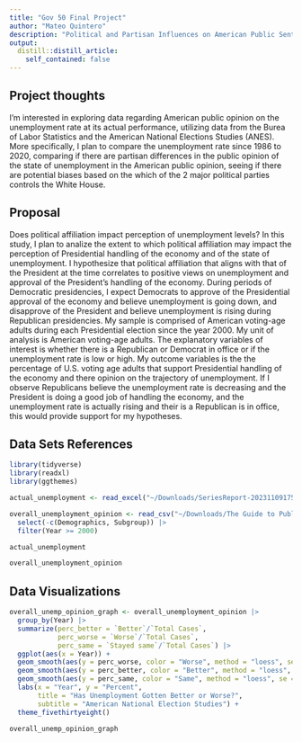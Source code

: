 ```yaml
---
title: "Gov 50 Final Project"
author: "Mateo Quintero"
description: "Political and Partisan Influences on American Public Sentiment of the Economy"
output:
  distill::distill_article:
    self_contained: false
---
```




## Project thoughts

I'm interested in exploring data regarding American public opinion on the unemployment rate at its actual performance, utilizing data from the Burea of Labor Statistics and the American National Elections Studies (ANES). More specifically, I plan to compare the unemployment rate since 1986 to 2020, comparing if there are partisan differences in the public opinion of the state of unemployment in the American public opinion, seeing if there are potential biases based on the which of the 2 major political parties controls the White House.

## Proposal
Does political affiliation impact perception of unemployment levels? In this study, I plan to analize the extent to which political affiliation may impact the perception of Presidential handling of the economy and of the state of unemployment. I hypothesize that political affiliation that aligns with that of the President at the time correlates to positive views on unemployment and approval of the President's handling of the economy. During periods of Democratic presidencies, I expect Democrats to approve of the Presidential approval of the economy and believe unemployment is going down, and disapprove of the President and believe unemployment is rising during Republican presidencies. My sample is comprised of American voting-age adults during each Presidential election since the year 2000. My unit of analysis is American voting-age adults. The explanatory variables of interest is whether there is a Republican or Democrat in office or if the unemployment rate is low or high. My outcome variables is the the percentage of U.S. voting age adults that support Presidential handling of the economy and there opinion on the trajectory of unemployment. If I observe Republicans believe the unemployment rate is decreasing and the President is doing a good job of handling the economy, and the unemployment rate is actually rising and their is a Republican is in office, this would provide support for my hypotheses.

## Data Sets References

```r
library(tidyverse)
library(readxl)
library(ggthemes)

actual_unemployment <- read_excel("~/Downloads/SeriesReport-20231109175016_71b376.xlsx")

overall_unemployment_opinion <- read_csv("~/Downloads/The Guide to Public Opinion and Electoral Behavior.csv") |>
  select(-c(Demographics, Subgroup)) |>
  filter(Year >= 2000)

actual_unemployment

overall_unemployment_opinion
```
## Data Visualizations

```r
overall_unemp_opinion_graph <- overall_unemployment_opinion |>
  group_by(Year) |>
  summarize(perc_better = `Better`/`Total Cases`,
            perc_worse = `Worse`/`Total Cases`,
            perc_same = `Stayed same`/`Total Cases`) |>
  ggplot(aes(x = Year)) +
  geom_smooth(aes(y = perc_worse, color = "Worse", method = "loess", se = FALSE)) +
  geom_smooth(aes(y = perc_better, color = "Better", method = "loess", se = FALSE)) +
  geom_smooth(aes(y = perc_same, color = "Same", method = "loess", se = FALSE)) +
  labs(x = "Year", y = "Percent",
       title = "Has Unemployment Gotten Better or Worse?",
       subtitle = "American National Election Studies") +
  theme_fivethirtyeight()

overall_unemp_opinion_graph
```
